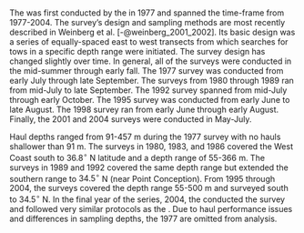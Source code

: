 ### \acrlong{s-tri}

The \gls{s-tri} was first conducted by the \gls{afsc} in 1977 and spanned the time-frame from 1977-2004.
The survey's design and sampling methods are most recently described in Weinberg et al. [-@weinberg_2001_2002].
Its basic design was a series of equally-spaced east to west transects from which searches for tows in a specific depth range were initiated.
The survey design has changed slightly over time.
In general, all of the surveys were conducted in the mid-summer through early fall.
The 1977 survey was conducted from early July through late September.
The surveys from 1980 through 1989 ran from mid-July to late September.
The 1992 survey spanned from mid-July through early October.
The 1995 survey was conducted from early June to late August.
The 1998 survey ran from early June through early August.
Finally, the 2001 and 2004 surveys were conducted in May-July.

Haul depths ranged from 91-457 m during the 1977 survey with no hauls shallower than 91 m.
The surveys in 1980, 1983, and 1986 covered the West Coast south to $36.8^\circ$ N latitude and a depth range of 55-366 m.
The surveys in 1989 and 1992 covered the same depth range but extended the southern range to $34.5^\circ$ N (near Point Conception).
From 1995 through 2004, the surveys covered the depth range 55-500 m and surveyed south to $34.5^\circ$ N.
In the final year of the \gls{s-tri} series, 2004, the \gls{nwfsc} \gls{fram} conducted the survey and followed very similar protocols as the \gls{afsc}.
Due to haul performance issues and differences in sampling depths, the 1977 are omitted from analysis.
